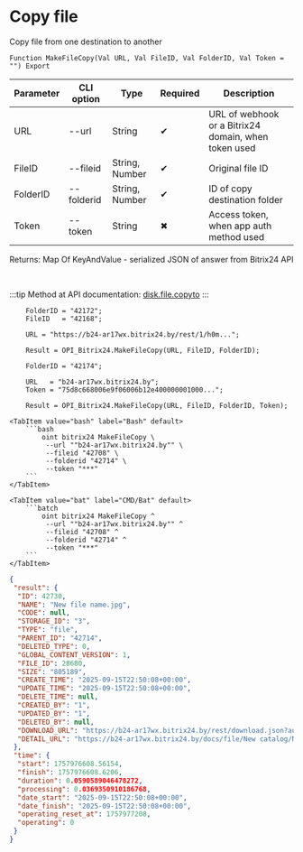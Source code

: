 ﻿---
sidebar_position: 8
description: Copy file and other functions to work with Bitrix24 in the Open Integration Package, a free open-source integration library for 1C:Enterprise 8, OneScript and CLI
keywords: [1C, 1С, 1С:Enterprise, 1С:Enterprise 8.3, API, Integration, Services, Exchange, OneScript, CLI, Bitrix24]
---


# Copy file
 Copy file from one destination to another



`Function MakeFileCopy(Val URL, Val FileID, Val FolderID, Val Token = "") Export`

  | Parameter | CLI option | Type | Required | Description |
  |-|-|-|-|-|
  | URL | --url | String | &#x2714; | URL of webhook or a Bitrix24 domain, when token used |
  | FileID | --fileid | String, Number | &#x2714; | Original file ID |
  | FolderID | --folderid | String, Number | &#x2714; | ID of copy destination folder |
  | Token | --token | String | &#x2716; | Access token, when app auth method used |

  
  Returns:  Map Of KeyAndValue - serialized JSON of answer from Bitrix24 API

<br/>

:::tip
Method at API documentation: [disk.file.copyto](https://dev.1c-bitrix.ru/rest_help/disk/file/disk_file_copyto.php)
:::
<br/>


```bsl title="1C:Enterprise/OneScript code example"
    FolderID = "42172";
    FileID   = "42168";

    URL = "https://b24-ar17wx.bitrix24.by/rest/1/h0m...";

    Result = OPI_Bitrix24.MakeFileCopy(URL, FileID, FolderID);

    FolderID = "42174";

    URL   = "b24-ar17wx.bitrix24.by";
    Token = "75d8c668006e9f06006b12e400000001000...";

    Result = OPI_Bitrix24.MakeFileCopy(URL, FileID, FolderID, Token);
```
 

 <Tabs>
  
    <TabItem value="bash" label="Bash" default>
        ```bash
            oint bitrix24 MakeFileCopy \
             --url ""b24-ar17wx.bitrix24.by"" \
             --fileid "42708" \
             --folderid "42714" \
             --token "***"
        ```
    </TabItem>
  
    <TabItem value="bat" label="CMD/Bat" default>
        ```batch
            oint bitrix24 MakeFileCopy ^
             --url ""b24-ar17wx.bitrix24.by"" ^
             --fileid "42708" ^
             --folderid "42714" ^
             --token "***"
        ```
    </TabItem>
</Tabs>


```json title="Result"
{
 "result": {
  "ID": 42730,
  "NAME": "New file name.jpg",
  "CODE": null,
  "STORAGE_ID": "3",
  "TYPE": "file",
  "PARENT_ID": "42714",
  "DELETED_TYPE": 0,
  "GLOBAL_CONTENT_VERSION": 1,
  "FILE_ID": 28680,
  "SIZE": "805189",
  "CREATE_TIME": "2025-09-15T22:50:08+00:00",
  "UPDATE_TIME": "2025-09-15T22:50:08+00:00",
  "DELETE_TIME": null,
  "CREATED_BY": "1",
  "UPDATED_BY": "1",
  "DELETED_BY": null,
  "DOWNLOAD_URL": "https://b24-ar17wx.bitrix24.by/rest/download.json?auth=aea4c868006e9f06006b12e4000000010000077d946cde0b1f7694d075dcb049a52034&token=disk%7CaWQ9NDI3MzAmXz1uT2N0MTN2akw5UDh2TGlBUlI0QTNRZ0NZTVNVSjRJRg%3D%3D%7CImRvd25sb2FkfGRpc2t8YVdROU5ESTNNekFtWHoxdVQyTjBNVE4yYWt3NVVEaDJUR2xCVWxJMFFUTlJaME5aVFZOVlNqUkpSZz09fGFlYTRjODY4MDA2ZTlmMDYwMDZiMTJlNDAwMDAwMDAxMDAwMDA3N2Q5NDZjZGUwYjFmNzY5NGQwNzVkY2IwNDlhNTIwMzQi.XYyt9%2F1i7YSJl49q%2BkOlhpKuqGs9rrCCim99%2F2yAFdQ%3D",
  "DETAIL_URL": "https://b24-ar17wx.bitrix24.by/docs/file/New catalog/New file name.jpg"
 },
 "time": {
  "start": 1757976608.56154,
  "finish": 1757976608.6206,
  "duration": 0.0590589046478272,
  "processing": 0.0369350910186768,
  "date_start": "2025-09-15T22:50:08+00:00",
  "date_finish": "2025-09-15T22:50:08+00:00",
  "operating_reset_at": 1757977208,
  "operating": 0
 }
}
```
